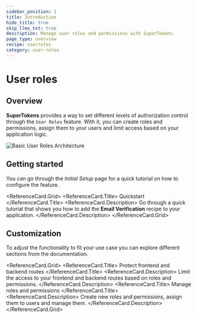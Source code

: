 ```yaml
---
sidebar_position: 1
title: Introduction
hide_title: true
skip_llms_txt: true
description: Manage user roles and permissions with SuperTokens.
page_type: overview
recipe: userroles
category: user-roles
---
```



# User roles

## Overview

**SuperTokens** provides a way to set different levels of authorization control through the `User Roles` feature.
With it, you can create roles and permissions, assign them to your users and limit access based on your application logic.

<img alt="Basic User Roles Architecture" src="/img/userroles/user-roles-intro.png" />

## Getting started

You can go through the *Initial Setup* page for a quick tutorial on how to configure the feature. 

<ReferenceCard.Grid>
  <ReferenceCard href="/docs/additional-verification/user-roles/initial-setup">
    <ReferenceCard.Title>
      Quickstart 
    </ReferenceCard.Title>
    <ReferenceCard.Description>
      Go through a quick tutorial that shows you how to add the **Email Verification** recipe to your application.
    </ReferenceCard.Description>
  </ReferenceCard>
</ReferenceCard.Grid>


## Customization 

To adjust the functionality to fit your use case you can explore different sections from the documentation. 

<ReferenceCard.Grid>
  <ReferenceCard href="/docs/additional-verification/user-roles/protecting-routes">
    <ReferenceCard.Title>
      Protect frontend and backend routes
    </ReferenceCard.Title>
    <ReferenceCard.Description>
      Limit the access to your frontend and backend routes based on roles and permissions.
    </ReferenceCard.Description>
  </ReferenceCard>
  <ReferenceCard href="/docs/additional-verification/user-roles/role-management-actions">
    <ReferenceCard.Title>
      Manage roles and permissions 
    </ReferenceCard.Title>
    <ReferenceCard.Description>
      Create new roles and permissions, assign them to users and manage them.
    </ReferenceCard.Description>
  </ReferenceCard>
</ReferenceCard.Grid>



